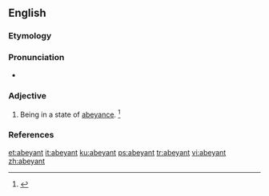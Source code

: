 ==English==

===Etymology===
{{back-form|abeyance|lang=en}}

===Pronunciation===
* {{a|US}} {{IPA|/əˈbeɪ.n̩t/|lang=en}}

===Adjective===
{{en-adj}}

# Being in a state of [[abeyance]]. {{defdate|Mid 19th century.}}<ref name=SOED>{{R:SOED5|page=4}}</ref>

===References===
<references/>

[[et:abeyant]]
[[it:abeyant]]
[[ku:abeyant]]
[[ps:abeyant]]
[[tr:abeyant]]
[[vi:abeyant]]
[[zh:abeyant]]